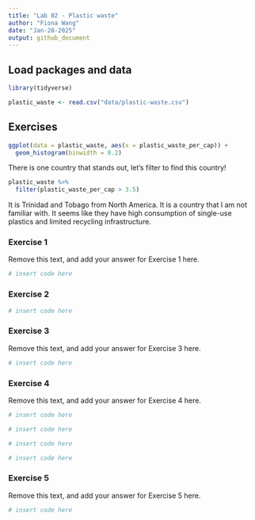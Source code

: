 ```yaml
---
title: "Lab 02 - Plastic waste"
author: "Fiona Wang"
date: "Jan-28-2025"
output: github_document
---
```


## Load packages and data

```r
library(tidyverse) 
```

```r
plastic_waste <- read.csv("data/plastic-waste.csv")
```

## Exercises

```r
ggplot(data = plastic_waste, aes(x = plastic_waste_per_cap)) + 
  geom_histogram(binwidth = 0.2)
```

There is one country that stands out, let's filter to find this country!

```r
plastic_waste %>%
  filter(plastic_waste_per_cap > 3.5)
```
It is Trinidad and Tobago from North America. It is a country that I am not familiar with. It seems like they have high consumption of single-use plastics and limited recycling infrastructure.  

### Exercise 1

Remove this text, and add your answer for Exercise 1 here.

```r
# insert code here
```

### Exercise 2

```r
# insert code here
```

### Exercise 3

Remove this text, and add your answer for Exercise 3 here.

```r
# insert code here
```

### Exercise 4

Remove this text, and add your answer for Exercise 4 here.

```r
# insert code here
```

```r
# insert code here
```

```r
# insert code here
```

```r
# insert code here
```

### Exercise 5

Remove this text, and add your answer for Exercise 5 here.

```r
# insert code here
```



